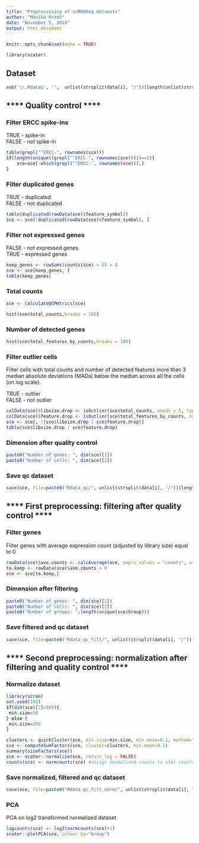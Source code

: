 ```yaml
---
title: "Preprocessing of scRNASeq datasets"
author: "Monika Krzak"
date: "November 5, 2018"
output: html_document
---
```


```r
knitr::opts_chunk$set(echo = TRUE)
```

```r
library(scater)
```

## Dataset

```r
sub('\\.Rdata$', '',  unlist(strsplit(data[i], "/"))[length(unlist(strsplit(data[i], "/")))] )
```

## **** Quality control **** 

### Filter ERCC spike-ins 
TRUE - spike-in\
FALSE - not spike-in

```r
table(grepl("^ERCC-", rownames(sce)))
if(length(unique((grepl("^ERCC-", rownames(sce)))))==2){
    sce=sce[-which(grepl("^ERCC-", rownames(sce))),]
}

```

### Filter duplicated genes
TRUE - duplicated\
FALSE - not duplicated


```r
table(duplicated(rowData(sce)$feature_symbol))
sce <- sce[!duplicated(rowData(sce)$feature_symbol), ]
```

### Filter not expressed genes
FALSE - not expressed genes\
TRUE - expressed genes

```r
keep_genes <- rowSums(counts(sce) > 0) > 0
sce <- sce[keep_genes, ]
table(keep_genes)
```

### Total counts

```r
sce <- calculateQCMetrics(sce)
```

```r
hist(sce$total_counts,breaks = 100)
```

### Number of detected genes

```r
hist(sce$total_features_by_counts,breaks = 100)
```

### Filter outlier cells
Filter cells with total counts and number of detected features more than 3 median absolute deviations (MADs) below the median across all the cells (on log scale). 

TRUE - outlier\
FALSE - not outlier

```r
colData(sce)$libsize.drop <- isOutlier(sce$total_counts, nmads = 3, type = "lower", log = TRUE)
colData(sce)$feature.drop <- isOutlier(sce$total_features_by_counts, nmads = 3, type = "lower", log =TRUE)
sce <- sce[, !(sce$libsize.drop | sce$feature.drop)]
table(sce$libsize.drop | sce$feature.drop)
```

### Dimension after quality control

```r
paste0("Number of genes: ", dim(sce)[1])
paste0("Number of cells: ", dim(sce)[2])
```

### Save qc dataset 

```r
save(sce, file=paste0("Rdata_qc/", unlist(strsplit(data[i], "/"))[length(unlist(strsplit(data[i], "/")))]))
```

## **** First preprocessing: filtering after quality control ****

### Filter genes 
Filter genes with average expression count (adjusted by library size) equal to 0

```r
rowData(sce)$ave.counts <- calcAverage(sce, exprs_values = "counts", use_size_factors=FALSE)
to.keep <- rowData(sce)$ave.counts > 0
sce <- sce[to.keep,]
```

### Dimension after filtering

```r
paste0("Number of genes: ", dim(sce)[1])
paste0("Number of cells: ", dim(sce)[2])
paste0("Number of groups: ",length(unique(sce$Group)))


```

### Save filtered and qc dataset 

```r
save(sce, file=paste0("Rdata_qc_filt/", unlist(strsplit(data[i], "/"))[length(unlist(strsplit(data[i], "/")))]))
```

## **** Second preprocessing: normalization after filtering and quality control ****

### Normalize dataset

```r
library(scran)
set.seed(100)
if(dim(sce)[2]<500){
 min.size=50   
} else {
 min.size=200   
}

clusters <- quickCluster(sce, min.size=min.size, min.mean=0.1, method="igraph")
sce <- computeSumFactors(sce, cluster=clusters, min.mean=0.1)
summary(sizeFactors(sce))
sce <- scater::normalize(sce, return_log = FALSE)
counts(sce) <- normcounts(sce) #assign normalized counts to slot counts

```

### Save normalized, filtered and qc dataset 

```r
save(sce, file=paste0("Rdata_qc_filt_norm/", unlist(strsplit(data[i], "/"))[length(unlist(strsplit(data[i], "/")))]))
```

### PCA 
PCA on log2 transformed normalized dataset
```r
logcounts(sce) <- log2(normcounts(sce)+1)
scater::plotPCA(sce, colour_by="Group")
```





















